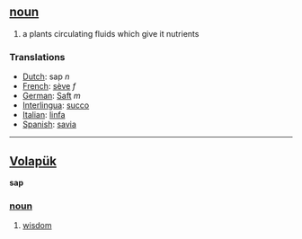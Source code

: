 == [[noun]] == 
# a plants circulating fluids which give it nutrients
=== Translations === 
*[[Dutch]]: sap ''n''
*[[French]]: [[sève]] ''f''
*[[German]]: [[Saft]] ''m''
*[[Interlingua]]: [[succo]] 
*[[Italian]]: [[linfa]] 
*[[Spanish]]: [[savia]] 

----

== [[Volapük]] == 
'''sap'''
=== [[noun]] === 
# [[wisdom]]